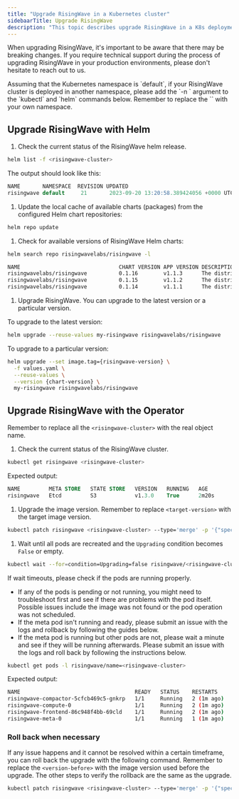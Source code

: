 ```yaml
---
title: "Upgrade RisingWave in a Kubernetes cluster"
sidebaarTitle: Upgrade RisingWave
description: "This topic describes upgrade RisingWave in a K8s deployment with the RisingWave Kubernetes Operator and Helm."
---
```


<Warning>


When upgrading RisingWave, it's important to be aware that there may be breaking changes. If you require technical support during the process of upgrading RisingWave in your production environments, please don't hesitate to reach out to us.
</Warning>

<Note>
Assuming that the Kubernetes namespace is `default`, if your RisingWave cluster is deployed in another namespace, please add the `-n <namespace>` argument to the `kubectl` and `helm` commands below. Remember to replace the `<namespace>` with your own namespace.
</Note>

## Upgrade RisingWave with Helm[](#upgrade-risingwave-with-helm "Direct link to Upgrade RisingWave with Helm")

1. Check the current status of the RisingWave helm release.

```bash
helm list -f <risingwave-cluster>
```

The output should look like this:

```sql
NAME       NAMESPACE  REVISION UPDATED                                  STATUS   CHART                        APP VERSION
risingwave default     21       2023-09-20 13:20:58.389424056 +0000 UTC  deployed risingwave-0.1.16 v1.3.0
```

1. Update the local cache of available charts (packages) from the configured Helm chart repositories:

```bash
helm repo update
```

1. Check for available versions of RisingWave Helm charts:

```bash
helm search repo risingwavelabs/risingwave -l
```

```bash
NAME                               CHART VERSION APP VERSION DESCRIPTION
risingwavelabs/risingwave          0.1.16        v1.1.3      The distributed streaming database SQL stream p...
risingwavelabs/risingwave          0.1.15        v1.1.2      The distributed streaming database SQL stream p...
risingwavelabs/risingwave          0.1.14        v1.1.1      The distributed streaming database SQL stream p...
```

1. Upgrade RisingWave. You can upgrade to the latest version or a particular version.

To upgrade to the latest version:

```bash
helm upgrade --reuse-values my-risingwave risingwavelabs/risingwave
```

To upgrade to a particular version:

```bash
helm upgrade --set image.tag={risingwave-version} \
  -f values.yaml \
  --reuse-values \
  --version {chart-version} \
  my-risingwave risingwavelabs/risingwave
```

## Upgrade RisingWave with the Operator

Remember to replace all the `<risingwave-cluster>` with the real object name.

1. Check the current status of the RisingWave cluster.

```bash
kubectl get risingwave <risingwave-cluster>
```

Expected output:

```sql
NAME         META STORE   STATE STORE   VERSION   RUNNING   AGE
risingwave   Etcd         S3            v1.3.0    True      2m20s
```

1. Upgrade the image version. Remember to replace `<target-version>` with the target image version.

```bash
kubectl patch risingwave <risingwave-cluster> --type='merge' -p '{"spec": {"image": "ghcr.io/risingwavelabs/risingwave:<target-version>"}}'
```

1. Wait until all pods are recreated and the `Upgrading` condition becomes `False` or empty.

```bash
kubectl wait --for=condition=Upgrading=false risingwave/<risingwave-cluster>
```

If wait timeouts, please check if the pods are running properly.

* If any of the pods is pending or not running, you might need to troubleshoot first and see if there are problems with the pod itself. Possible issues include the image was not found or the pod operation was not scheduled.
* If the meta pod isn't running and ready, please submit an issue with the logs and rollback by following the guides below.
* If the meta pod is running but other pods are not, please wait a minute and see if they will be running afterwards. Please submit an issue with the logs and roll back by following the instructions below.

```bash
kubectl get pods -l risingwave/name=<risingwave-cluster>
```

Expected output:

```bash
NAME                                    READY   STATUS    RESTARTS      AGE
risingwave-compactor-5cfcb469c5-gnkrp   1/1     Running   2 (1m ago)    2m35s
risingwave-compute-0                    1/1     Running   2 (1m ago)    2m35s
risingwave-frontend-86c948f4bb-69cld    1/1     Running   2 (1m ago)    2m35s
risingwave-meta-0                       1/1     Running   1 (1m ago)    2m35s
```

### Roll back when necessary

If any issue happens and it cannot be resolved within a certain timeframe, you can roll back the upgrade with the following command. Remember to replace the `<version-before>` with the image version used before the upgrade. The other steps to verify the rollback are the same as the upgrade.

```bash
kubectl patch risingwave <risingwave-cluster> --type='merge' -p '{"spec": {"image": "ghcr.io/risingwavelabs/risingwave:<version-before>"}}'
```
